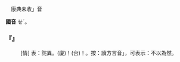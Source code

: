 
=={{ruby|誒|ㄝˊ}}==

　康典未收{{ruby|「|ㄝˊ}}」音

'''國音''' <rt>ㄝˊ</rt>{{ruby|/|ㄟˊ}}。

    

==='''『{{ruby|誒|ㄝˊ}}』'''===
: [情] 表：詫異。(廈){{ruby|<mark>&#xf91af;</mark>|ㆣㄨㄚ˪}}！(台){{ruby|哇|ㄨㄚ˪}}！。按：讀方言音{{ruby|「|ㆤˊ}}」，可表示：不以為然。
    
